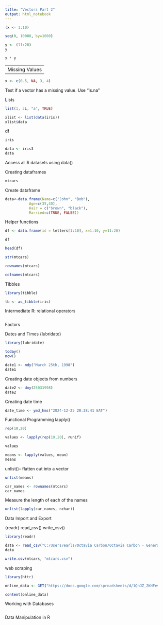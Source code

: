 ```yaml
---
title: "Vectors Part 2"
output: html_notebook
---
```



```r
(x <- 1:10)
```
```r
seq(0, 10000, by=1000)
```

```r
y <- (11:20)
y
```

```r
x * y
```
------
Missing Values
------
```r
x <- c(0.5, NA, 3, 4)
```

Test if a vector has a missing value. Use "is.na"

Lists
```r
list(1, 3L, "a", TRUE)
```

```r
xlist <- list(data(iris))
xlist$data
```
df
```r
iris
```

```r
data <- iris3
data
```

Access all R datasets using data()

Creating dataframes

```r
mtcars
```

Create dataframe
```r
data<-data.frame(Name=c("John", "Bob"),
           Age=c(35,40), 
           Hair = c("brown", "black"),
           Married=c(TRUE, FALSE))
```

Helper functions
```r
df <- data.frame(id = letters[1:10], x=1:10, y=11:20)
```


```r
df
```

```r
head(df)
```

```r
str(mtcars)
```
```r
rownames(mtcars)
```


```r
colnames(mtcars)
```

Tibbles

```r
library(tibble)
```

```r
tb <- as_tibble(iris)
```

Intermediate R: relational operators
```r

```

Factors

Dates and Times
{lubridate}



```r
library(lubridate)
```

```r
today()
now()
```

```r
date1 <- mdy("March 25th, 1998")
date1
```

Creating date objects from numbers

```r
date2 <- dmy(25031998)
date2
```
Creating date time
```r
date_time <- ymd_hms("2024-12-25 20:38:41 EAT")
```

Functional Programming
lapply()
```r
rep(10,20)
```
```r
values <- lapply(rep(10,20), runif)
```


```r
values
```
```r
means <- lapply(values, mean)
means
```
unlist()-- flatten out into a vector

```r
unlist(means)
```

```r
car_names <- rownames(mtcars)
car_names
```
Measure the length of each of the names

```r
unlist(lapply(car_names, nchar))
```
Data Import and Export

{readr}
read_csv()
write_csv()

```r
library(readr)
```

```r
data <- read_csv("C:/Users/earls/Octavia Carbon/Octavia Carbon - General/3. Workspaces/1. Common/8. R&D/Mechanical/0. Kesses/Experimental Data/Yields/Scripts/Vacuum Drying 06092024/data/6thSeptember2024.csv")
data
```
```r
write.csv(mtcars, "mtcars.csv")
```

web scraping

```r
library(httr)
```

```r
online_data <- GET("https://docs.google.com/spreadsheets/d/1QnJZ_2KHFev7EnzAV-G7X09c1jAK9IWd-GzqhIMd3fA/edit?gid=1403256836#gid=1403256836")
```
```r
content(online_data)
```
Working with Databases

```r

```

Data Manipulation in R

